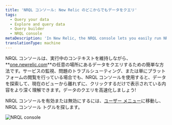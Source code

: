 ```yaml
---
title: 'NRQL コンソール: New Relic のどこからでもデータをクエリ'
tags:
  - Query your data
  - Explore and query data
  - Query builder
  - NRQL console
metaDescription: 'In New Relic, the NRQL console lets you easily run NRQL queries from anywhere on the platform.'
translationType: machine
---
```



NRQL コンソールは、実行中のコンテキストを維持しながら、 **[one.newrelic.com](https://one.newrelic.com/all-capabilities)**の任意の場所にあるデータをクエリするための簡単な方法です。サービスの監視、問題のトラブルシューティング、または単にプラットフォームの閲覧を行っている場合でも、NRQL コンソールを使用すると、データを探索して、現在のビューから離れずに、クリックするだけで表示されている内容をより深く理解できます。データのクエリを高速化しましょう!

NRQL コンソールを有効または無効にするには、[ユーザー メニュー](/docs/new-relic-solutions/get-started/glossary/#account-dropdown)に移動し、NRQL コンソール トグルを探します。

<img
  title="NRQL console"
  alt="NRQL console"
  src={queriesNrqlNrqlConsole}
/>